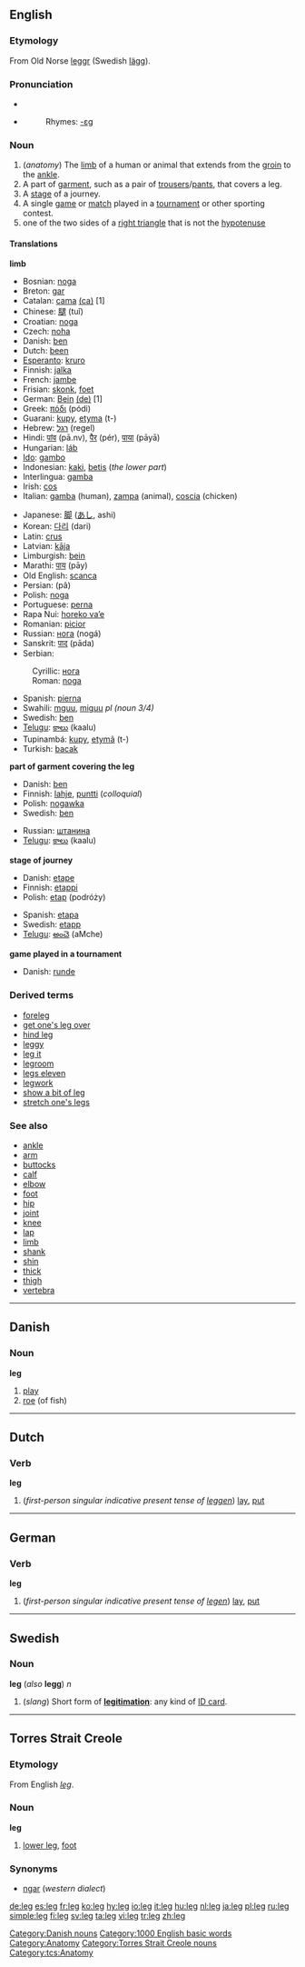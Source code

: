 ==English==

===Etymology===
From Old Norse [[leggr]] (Swedish [[lägg]]).

===Pronunciation===
* {{IPA|/lɛg/}}
*{{audio|en-us-leg.ogg|Audio (US)}}
*:Rhymes: [[Rhymes:English:-ɛɡ|-ɛɡ]]

===Noun===
{{en-noun}}

#(''anatomy'') The [[limb]] of a human or animal that extends from the [[groin]] to the [[ankle]].
# A part of [[garment]], such as a pair of [[trousers]]/[[pants]], that covers a leg.
# A [[stage]] of a journey.
# A single [[game]] or [[match]] played in a [[tournament]] or other sporting contest.
# one of the two sides of a [[right triangle]] that is not the [[hypotenuse]]

====Translations====
'''limb'''
{{top}}
*Bosnian: [[noga#Bosnian|noga]] {{f}}
*Breton: [[gar]] {{f}}
*Catalan: [[cama]] {{f}} [[:ca:cama|(ca)]] [1]
*Chinese: [[腿]] (tuǐ)
*Croatian: [[noga]]
*Czech: [[noha]]
*Danish: [[ben#Danish|ben]]
*Dutch: [[been]] {{n}}
*[[Esperanto]]: [[kruro]]
*Finnish: [[jalka]]
*French: [[jambe]] {{f}}
*Frisian: [[skonk]], [[foet]]
*German: [[Bein]] {{n}} [[:de:Bein|(de)]] [1]
*Greek: [[πόδι]] (pódi) {{n}}
*Guarani: [[kupy]], [[etyma]] (t-)
*Hebrew: [[רגל]] (regel) {{f}}
*Hindi: [[पांव]] (pā.nv), [[पैर]] (pér), [[पाया]] (pāyā)
*Hungarian: [[láb]]
*[[Ido]]: [[gambo]]
*Indonesian: [[kaki]], [[betis]] (''the lower part'')
*Interlingua: [[gamba]]
*Irish: [[cos]] {{f}}
*Italian: [[gamba]] {{f}} (human), [[zampa]] {{f}} (animal), [[coscia]] {{f}} (chicken)
{{mid}}
*Japanese: [[脚]] ([[あし]], ashi)
*Korean: [[다리]] (dari)
*Latin: [[crus]] {{n}}
*Latvian: [[kāja]] {{f}}
*Limburgish: [[bein]] {{n}}
*Marathi: [[पाय]] (pāy)
*Old English: [[scanca]] {{m}}
*Persian: {{FAchar|[[پا]]}} (pâ)
*Polish: [[noga]] {{f}}
*Portuguese: [[perna]] {{f}}
*Rapa Nui: [[horeko va’e]]
*Romanian: [[picior]] {{n}}
*Russian: [[нога]] (nogá) {{f}}
*Sanskrit: [[पाद]] (pāda)
*Serbian:
:Cyrillic: [[нога#Serbian|нога]] {{f}}
:Roman: [[noga#Serbian|noga]] {{f}}
*Spanish: [[pierna]] {{f}}
*Swahili: [[mguu]], [[miguu]] ''pl (noun 3/4)''
*Swedish: [[ben#Swedish|ben]] {{n}}
*[[Telugu]]: [[కాలు]] (kaalu)
*Tupinambá: [[kupy]], [[etymã]] (t-)
*Turkish: [[bacak]]
{{bottom}}

'''part of garment covering the leg'''
{{top}}
*Danish: [[ben#Danish|ben]]
*Finnish: [[lahje]], [[puntti]] (''colloquial'')
*Polish: [[nogawka]] {{f}}
*Swedish: [[ben#Swedish|ben]] {{n}}
{{mid}}
*Russian: [[штанина]] {{f}}
*[[Telugu]]: [[కాలు]] (kaalu)
{{bottom}}

'''stage of journey'''
{{top}}
*Danish: [[etape]]
*Finnish: [[etappi]]
*Polish: [[etap]] (podróży) {{m}}
{{mid}}
*Spanish: [[etapa]] {{f}}
*Swedish: [[etapp]] {{c}}
*[[Telugu]]: [[అంచె]] (aMche)
{{bottom}}

'''game played in a tournament'''
{{top}}
*Danish: [[runde]]
{{mid}}
{{bottom}}

===Derived terms===
*[[foreleg]]
*[[get one's leg over]]
*[[hind leg]]
*[[leggy]]
*[[leg it]]<!--slang: to run away-->
*[[legroom]]
*[[legs eleven]]
*[[legwork]]
*[[show a bit of leg]]
*[[stretch one's legs]]

===See also===
*[[ankle]]
*[[arm]]
*[[buttocks]] 
*[[calf]]
*[[elbow]]
*[[foot]]
*[[hip]]
*[[joint]]
*[[knee]]
*[[lap]]
*[[limb]]
*[[shank]]
*[[shin]]
*[[thick]] 
*[[thigh]]
*[[vertebra]]
----

==Danish==

===Noun===
'''leg'''

#[[play]]
#[[roe]] (of fish)

[[Category:Danish nouns]]

----
==Dutch==

===Verb===
'''leg'''

#(''first-person singular indicative present tense of [[leggen]]'') [[lay]], [[put]]

----
==German==

===Verb===
'''leg'''

#(''first-person singular indicative present tense of [[legen]]'') [[lay]], [[put]]

----
==Swedish==

===Noun===
'''leg''' (''also'' '''legg''') ''n''

#(''slang'') Short form of '''[[legitimation]]''': any kind of [[ID card]].

[[Category:1000 English basic words]]
[[Category:Anatomy]]
----
==Torres Strait Creole==
===Etymology===
From English ''[[leg#English|leg]]''.
===Noun===
'''leg'''

# [[lower leg]], [[foot]]
===Synonyms===
*[[ngar#Torres_Strait_Creole|ngar]] (''western dialect'')
[[Category:Torres Strait Creole nouns]]
[[Category:tcs:Anatomy]]

[[de:leg]]
[[es:leg]]
[[fr:leg]]
[[ko:leg]]
[[hy:leg]]
[[io:leg]]
[[it:leg]]
[[hu:leg]]
[[nl:leg]]
[[ja:leg]]
[[pl:leg]]
[[ru:leg]]
[[simple:leg]]
[[fi:leg]]
[[sv:leg]]
[[ta:leg]]
[[vi:leg]]
[[tr:leg]]
[[zh:leg]]